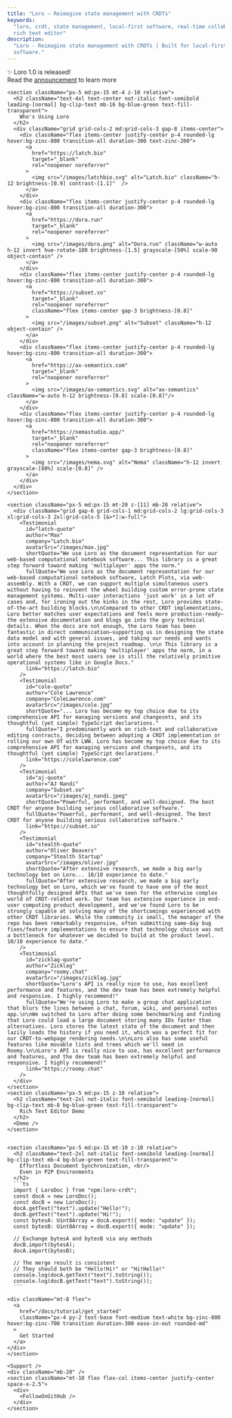 ```yaml
---
title: "Loro – Reimagine state management with CRDTs"
keywords:
  "loro, crdt, state management, local-first software, real-time collaboration,
  rich text editor"
description:
  "Loro - Reimagine state management with CRDTs | Built for local-first
  software."
---
```



<div className="relative landing-page-root dark bg-zinc-900">
  <div style={{ maxWidth: 1600, margin: "0 auto" }}>
    <Hero />
    <div className="text-center text-white/95 text-base font-medium leading-normal mt-10">
      ✨ Loro 1.0 is released! <br/>
      Read the <a href="/blog/v1.0"><u>announcement</u></a> to learn more
    </div>
    <Separator
      className="mt-4 md:mt-10 mx-5 md:mx-15 border-t border-separator"
      orientation="horizontal"
    />
    <Features />

    <section className="px-5 md:px-15 mt-4 z-10 relative">
      <h2 className="text-4xl text-center not-italic font-semibold leading-[normal] bg-clip-text mb-16 bg-blue-green text-fill-transparent">
        Who's Using Loro
      </h2>
      <div className="grid grid-cols-2 md:grid-cols-3 gap-8 items-center">
        <div className="flex items-center justify-center p-4 rounded-lg hover:bg-zinc-800 transition-all duration-300 text-zinc-200">
          <a 
            href="https://latch.bio" 
            target="_blank" 
            rel="noopener noreferrer"
          >
            <img src="/images/latchbio.svg" alt="Latch.bio" className="h-12 brightness-[0.9] contrast-[1.1]"  />
          </a>
        </div>
        <div className="flex items-center justify-center p-4 rounded-lg hover:bg-zinc-800 transition-all duration-300">
          <a 
            href="https://dora.run" 
            target="_blank" 
            rel="noopener noreferrer"
          >
            <img src="/images/dora.png" alt="Dora.run" className="w-auto h-12 invert hue-rotate-180 brightness-[1.5] grayscale-[50%] scale-90 object-contain" />
          </a>
        </div>
        <div className="flex items-center justify-center p-4 rounded-lg hover:bg-zinc-800 transition-all duration-300">
          <a 
            href="https://subset.so" 
            target="_blank" 
            rel="noopener noreferrer"
            className="flex items-center gap-3 brightness-[0.8]"
          >
            <img src="/images/subset.png" alt="Subset" className="h-12 object-contain" />
          </a>
        </div>
        <div className="flex items-center justify-center p-4 rounded-lg hover:bg-zinc-800 transition-all duration-300">
          <a 
            href="https://ax-semantics.com" 
            target="_blank" 
            rel="noopener noreferrer"
          >
            <img src="/images/ax-semantics.svg" alt="ax-semantics" className="w-auto h-12 brightness-[0.8] scale-[0.8]"/>
          </a>
        </div>
        <div className="flex items-center justify-center p-4 rounded-lg hover:bg-zinc-800 transition-all duration-300">
          <a 
            href="https://nemastudio.app/" 
            target="_blank" 
            rel="noopener noreferrer"
            className="flex items-center gap-3 brightness-[0.8]"
          >
            <img src="/images/nema.svg" alt="Nema" className="h-12 invert grayscale-[80%] scale-[0.8]" />
          </a>
        </div>
      </div>
    </section>

    <section className="px-5 md:px-15 mt-20 z-[11] mb-20 relative">
      <div className="grid gap-6 grid-cols-1 md:grid-cols-2 lg:grid-cols-3 xl:grid-cols-3 2xl:grid-cols-5 [&>*]:w-full">
        <Testimonial 
          id="latch-quote"
          author="Max"
          company="Latch.bio"
          avatarSrc="/images/max.jpg"
          shortQuote="We use Loro as the document representation for our web-based computational notebook software... This library is a great step forward toward making 'multiplayer' apps the norm."
          fullQuote="We use Loro as the document representation for our web-based computational notebook software, Latch Plots, via web-assembly. With a CRDT, we can support multiple simultaneous users without having to reinvent the wheel building custom error-prone state management systems. Multi-user interactions 'just work' in a lot of cases and, for ironing out the kinks in the rest, Loro provides state-of-the-art building blocks.\n\nCompared to other CRDT implementations, Loro better matches user expectations and feels more production-ready—the extensive documentation and blogs go into the gory technical details. When the docs are not enough, the Loro team has been fantastic in direct communication—supporting us in designing the state data model and with general issues, and taking our needs and wants into account in planning the project roadmap. \n\n This library is a great step forward toward making 'multiplayer' apps the norm, in a world where the best most users see is still the relatively primitive operational systems like in Google Docs."
          link="https://latch.bio"
        />
        <Testimonial 
          id="cole-quote"
          author="Cole Lawrence"
          company="ColeLawrence.com"
          avatarSrc="/images/cole.jpg"
          shortQuote="... Loro has become my top choice due to its comprehensive API for managing versions and changesets, and its thoughtful (yet simple) TypeScript declarations."
          fullQuote="I predominantly work on rich-text and collaborative editing contracts, deciding between adopting a CRDT implementation or rolling our own OT with LWW. Loro has become my top choice due to its comprehensive API for managing versions and changesets, and its thoughtful (yet simple) TypeScript declarations."
          link="https://colelawrence.com"
        />
        <Testimonial
          id="aj-quote"
          author="AJ Nandi"
          company="Subset.so"
          avatarSrc="/images/aj_nandi.jpeg"
          shortQuote="Powerful, performant, and well-designed. The best CRDT for anyone building serious collaborative software."
          fullQuote="Powerful, performant, and well-designed. The best CRDT for anyone building serious collaborative software."
          link="https://subset.so"
        />
        <Testimonial 
          id="stealth-quote"
          author="Oliver Beavers"
          company="Stealth Startup"
          avatarSrc="/images/oliver.jpg"
          shortQuote="After extensive research, we made a big early technology bet on Loro... 10/10 experience to date."
          fullQuote="After extensive research, we made a big early technology bet on Loro, which we've found to have one of the most thoughtfully designed APIs that we've seen for the otherwise complex world of CRDT-related work. Our team has extensive experience in end-user computing product development, and we've found Loro to be strongly capable at solving many of the shortcomings experienced with other CRDT libraries. While the community is small, the manager of the repo has been remarkably responsive, often submitting same-day bug fixes/feature implementations to ensure that technology choice was not a bottleneck for whatever we decided to build at the product level. 10/10 experience to date."
        />
        <Testimonial 
          id="zicklag-quote"
          author="Zicklag"
          company="roomy.chat"
          avatarSrc="/images/zicklag.jpg"
          shortQuote="Loro's API is really nice to use, has excellent performance and features, and the dev team has been extremely helpful and responsive. I highly recommend!"
          fullQuote="We're using Loro to make a group chat application that blurs the lines between a chat, forum, wiki, and personal notes app.\n\nWe switched to Loro after doing some benchmarking and finding that Loro could load a large document storing many IDs faster than alternatives. Loro stores the latest state of the document and then lazily loads the history if you need it, which was a perfect fit for our CRDT-to-webpage rendering needs.\n\nLoro also has some useful features like movable lists and trees which we'll need in Roomy.\n\nLoro's API is really nice to use, has excellent performance and features, and the dev team has been extremely helpful and responsive. I highly recommend!"
          link="https://roomy.chat"
        />
      </div>
    </section>
    <section className="px-5 md:px-15 z-10 relative">
      <h2 className="text-2xl not-italic font-semibold leading-[normal] bg-clip-text mb-8 bg-blue-green text-fill-transparent">
        Rich Text Editor Demo
      </h2>
      <Demo />
    </section>


    <section className="px-5 md:px-15 mt-10 z-10 relative">
      <h2 className="text-2xl not-italic font-semibold leading-[normal] bg-clip-text mb-4 bg-blue-green text-fill-transparent">
        Effortless Document Synchronization, <br/>
        Even in P2P Environments
      </h2>
      ```ts
      import { LoroDoc } from "npm:loro-crdt";
      const docA = new LoroDoc();
      const docB = new LoroDoc();
      docA.getText("text").update("Hello!");
      docB.getText("text").update("Hi!");
      const bytesA: Uint8Array = docA.export({ mode: "update" });
      const bytesB: Uint8Array = docB.export({ mode: "update" });

      // Exchange bytesA and bytesB via any methods
      docB.import(bytesA);
      docA.import(bytesB);

      // The merge result is consistent
      // They should both be "Hello!Hi!" or "Hi!Hello!"
      console.log(docA.getText("text").toString()); 
      console.log(docB.getText("text").toString()); 
      ```

    <div className="mt-8 flex">
      <a
        href="/docs/tutorial/get_started"
        className="px-4 py-2 text-base font-medium text-white bg-zinc-800 hover:bg-zinc-700 transition duration-300 ease-in-out rounded-md"
      >
        Get Started
      </a>
    </div>
    </section>

    <Support />
    <div className="mb-20" />
    <section className="mt-10 flex flex-col items-center justify-center space-x-2.5">
      <div>
        <FollowOnGitHub />
      </div>
    </section>

  </div>
  <Separator
    className="mt-25 mx-5 md:mx-15 border-t border-separator"
    orientation="horizontal"
  />
  <Footer />
</div>
